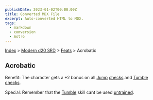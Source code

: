 ```yaml
---
publishDate: 2023-01-02T00:00:00Z
title: Converted MDX File
excerpt: Auto-converted HTML to MDX.
tags:
  - markdown
  - conversion
  - Astro
---
```


[Index](-index) > [Modern d20 SRD](modern-d20-srd-index) > [Feats](modern-d20-srd-feats-index) > Acrobatic

## Acrobatic

Benefit: The character gets a +2 bonus on all [Jump](modern-d20-srd-skills-jump) [checks](modern-d20-srd-skills-skill-basics-php#skill-check-index) and [Tumble](modern-d20-srd-skills-tumble) [checks](modern-d20-srd-skills-skill-basics-php#skill-check-index).

Special: Remember that the [Tumble](modern-d20-srd-skills-tumble) skill cant be used [untrained](modern-d20-srd-skills-skill-basics).
